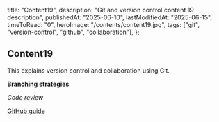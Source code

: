   title: "Content19",
  description: "Git and version control content 19 description",
  publishedAt: "2025-06-10",
  lastModifiedAt: "2025-06-15",
  timeToRead: "0",
  heroImage: "/contents/content19.jpg",
  tags: ["git", "version-control", "github", "collaboration"],
};

## Content19

This explains version control and collaboration using Git.

**Branching strategies**

_Code review_

[GitHub guide](https://github.com)
